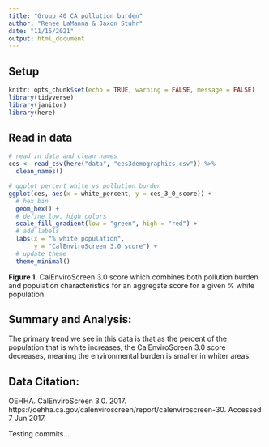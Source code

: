 ```yaml
---
title: "Group 40 CA pollution burden"
author: "Renee LaManna & Jaxon Stuhr"
date: "11/15/2021"
output: html_document
---
```


## Setup

```r
knitr::opts_chunk$set(echo = TRUE, warning = FALSE, message = FALSE)
library(tidyverse)
library(janitor)
library(here)
```

## Read in data

```r
# read in data and clean names
ces <- read_csv(here("data", "ces3demographics.csv")) %>% 
  clean_names()
```

```r
# ggplot percent white vs pollution burden
ggplot(ces, aes(x = white_percent, y = ces_3_0_score)) + 
  # hex bin
  geom_hex() +
  # define low, high colors
  scale_fill_gradient(low = "green", high = "red") + 
  # add labels
  labs(x = "% white population",
       y = "CalEnviroScreen 3.0 score") +
  # update theme
  theme_minimal()  


```

**Figure 1.** CalEnviroScreen 3.0 score which combines both pollution burden and population characteristics for an aggregate score for a given % white population. 


## Summary and Analysis:

The primary trend we see in this data is that as the percent of the population that is white increases, the CalEnviroScreen 3.0 score decreases, meaning the environmental burden is smaller in whiter areas.

## Data Citation:

OEHHA. CalEnviroScreen 3.0. 2017. https://oehha.ca.gov/calenviroscreen/report/calenviroscreen-30. Accessed 7 Jun 2017.

Testing commits...


